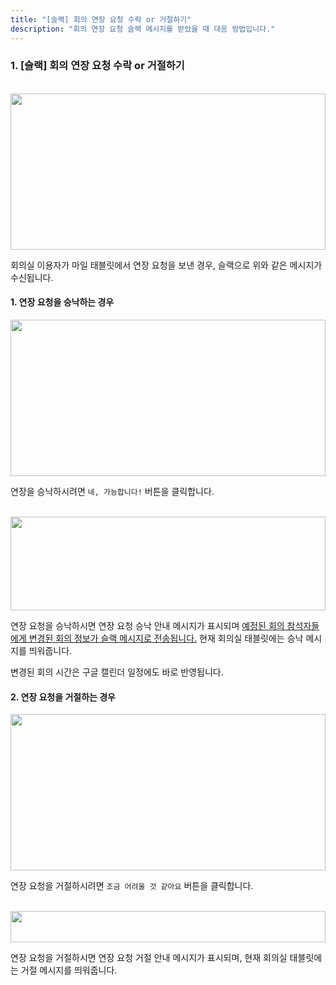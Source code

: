 ```yaml
---
title: "[슬랙] 회의 연장 요청 수락 or 거절하기"
description: "회의 연장 요청 슬랙 메시지를 받았을 때 대응 방법입니다."
---
```



### 1. [슬랙] 회의 연장 요청 수락 or 거절하기

<br />

<img src="/images/tablet/meeting-extend/receive-extend-message/img1.png" width="100%" height="250" />

회의실 이용자가 마일 태블릿에서 연장 요청을 보낸 경우, 슬랙으로 위와 같은 메시지가 수신됩니다.
<br />

#### 1. 연장 요청을 승낙하는 경우

<img src="/images/tablet/meeting-extend/receive-extend-message/img2.png" width="100%" height="250" />

연장을 승낙하시려면 `네, 가능합니다!` 버튼을 클릭합니다. 

<br />

<img src="/images/tablet/meeting-extend/receive-extend-message/img3.png" width="100%" height="150" />

연장 요청을 승낙하시면 연장 요청 승낙 안내 메시지가 표시되며 <u>예정된 회의 참석자들에게 변경된 회의 정보가 슬랙 메시지로 전송됩니다.</u> 현재 회의실 태블릿에는 승낙 메시지를 띄워줍니다.

<Info>
    변경된 회의 시간은 구글 캘린더 일정에도 바로 반영됩니다.
</Info>

<br />

#### 2. 연장 요청을 거절하는 경우

<img src="/images/tablet/meeting-extend/receive-extend-message/img4.png" width="100%" height="250" />

연장 요청을 거절하시려면 `조금 어려울 것 같아요` 버튼을 클릭합니다. 

<br />

<img src="/images/tablet/meeting-extend/receive-extend-message/img5.png" width="100%" height="50" />

연장 요청을 거절하시면 연장 요청 거절 안내 메시지가 표시되며, 현재 회의실 태블릿에는 거절 메시지를 띄워줍니다.
